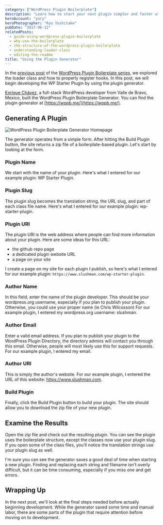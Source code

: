 ```yaml
---
category: ["WordPress Plugin Boilerplate"]
description: "Learn how to start your next plugin simpler and faster using the WordPress Plugin Generator, including all the options and what they mean."
heroAccount: "yory"
heroPhotographer: "Ryo Yoshitake"
pubDate: "2017-06-12"
relatedPosts:
  - guide-using-wordpress-plugin-boilerplate
  - why-use-the-boilerplate
  - the-structure-of-the-wordpress-plugin-boilerplate
  - understanding-loader-class
  - editing-the-readme
title: "Using the Plugin Generator"
---
```


In the [previous post](/post/understanding-loader-class/) of the [WordPress Plugin Boilerplate series](/post/guide-using-wordpress-plugin-boilerplate/), we explored the loader class and how to properly register hooks. In this post, we will begin developing the WP Starter Plugin by using the plugin generator.

[Enrique Chávez](https://enriquechavez.co/), a full-stack WordPress developer from Valle de Bravo, Mexico, built the WordPress Plugin Boilerplate Generator. You can find the plugin generator at [https://wppb.me/](https://wppb.me/).

## Generating A Plugin

![WordPress Plugin Boilerplate Generator Homepage](/post/using-plugin-generator/wordpress-plugin-boilerplate-generator-site.png)

The generator operates from a simple form. After hitting the Build Plugin button, the site returns a zip file of a boilerplate-based plugin. Let's start by looking at the form.

### Plugin Name

We start with the name of your plugin. Here's what I entered for our example plugin: WP Starter Plugin.

### Plugin Slug

The plugin slug becomes the translation string, the URL slug, and part of each class file name. Here's what I entered for our example plugin: wp-starter-plugin.

### Plugin URI

The plugin URI is the web address where people can find more information about your plugin. Here are some ideas for this URL:

- the github repo page
- a dedicated plugin website URL
- a page on your site

I create a page on my site for each plugin I publish, so here's what I entered for our example plugin: `https://www.slushman.com/wp-starter-plugin`.

### Author Name

In this field, enter the name of the plugin developer. This should be your wordpress.org username, especially if you plan to publish your plugin. Otherwise, you could use your proper name (ie Chris Wilcoxson) For our example plugin, I entered my wordpress.org username: slushman.

### Author Email

Enter a valid email address. If you plan to publish your plugin to the WordPress Plugin Directory, the directory admins will contact you through this email. Otherwise, people will most likely use this for support requests. For our example plugin, I entered my email.

### Author URI

This is simply the author's website. For our example plugin, I entered the URL of this website: https://www.slushman.com.

### Build Plugin

Finally, click the Build Plugin button to build your plugin. The site should allow you to download the zip file of your new plugin.

## Examine the Results

Open the zip file and check out the resulting plugin. You can see the plugin uses the boilerplate structure, except the classes now use your plugin slug. If you open some of the class files, you'll notice the translation strings use your plugin slug as well.

I'm sure you can see the generator saves a good deal of time when starting a new plugin. Finding and replacing each string and filename isn't overly difficult, but it can be time consuming, especially if you miss one and get errors.

## Wrapping Up

In the next post, we'll look at the final steps needed before actually beginning development. While the generator saved some time and manual labor, there are some parts of the plugin that require attention before moving on to development.
